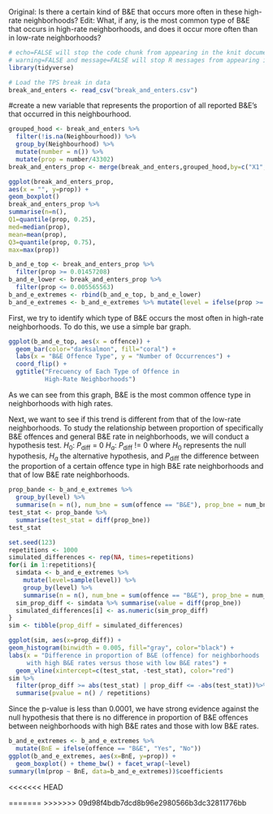 
Original: Is there a certain kind of B&E that occurs more often in these high-rate neighborhoods?
Edit: What, if any, is the most common type of B&E that occurs in high-rate neighborhoods, and does it occur more often than in low-rate neighborhoods?

```r
# echo=FALSE will stop the code chunk from appearing in the knit document
# warning=FALSE and message=FALSE will stop R messages from appearing in the knit document
library(tidyverse)
```


```r
# Load the TPS break in data
break_and_enters <- read_csv("break_and_enters.csv")
```

#create a new variable that represents the proportion of all reported B&E's that occurred in this neighbourhood.
```r
grouped_hood <- break_and_enters %>% 
  filter(!is.na(Neighbourhood)) %>%
  group_by(Neighbourhood) %>%
  mutate(number = n()) %>%
  mutate(prop = number/43302)
break_and_enters_prop <- merge(break_and_enters,grouped_hood,by=c("X1", "Index", "event_unique_id", "occurrencedate", "reporteddate", "premisetype", "offence", "reportedyear", "reportedmonth", "reportedday", "reporteddayofyear", "reporteddayofweek", "reportedhour", "occurrenceyear", "occurrencemonth", "occurrenceday", "occurrencedayofyear", "occurrencedayofweek", "occurrencehour", "MCI", "Division", "Hood_ID", "Long", "Lat"))
```
 
```r
ggplot(break_and_enters_prop,
aes(x = "", y=prop)) +
geom_boxplot()
break_and_enters_prop %>%
summarise(n=n(),
Q1=quantile(prop, 0.25),
med=median(prop),
mean=mean(prop),
Q3=quantile(prop, 0.75),
max=max(prop))
```

```r
b_and_e_top <- break_and_enters_prop %>%
  filter(prop >= 0.01457208)
b_and_e_lower <- break_and_enters_prop %>%
  filter(prop <= 0.005565563)
b_and_e_extremes <- rbind(b_and_e_top, b_and_e_lower)
b_and_e_extremes <- b_and_e_extremes %>% mutate(level = ifelse(prop >= 0.01457208, "high", "low"))

```

First, we try to identify which type of B&E occurs the most often in high-rate neighborhoods. To do this, we use a simple bar graph.
```r
ggplot(b_and_e_top, aes(x = offence)) +
  geom_bar(color="darksalmon", fill="coral") + 
  labs(x = "B&E Offence Type", y = "Number of Occurrences") +
  coord_flip() +
  ggtitle("Frecuency of Each Type of Offence in 
          High-Rate Neighborhoods")
```

As we can see from this graph, B&E is the most common offence type in neighborhoods with high rates.

Next, we want to see if this trend is different from that of the low-rate neighborhoods. To study the relationship between proportion of specifically B&E offences and general B&E rate in neighborhoods, we will conduct a hypothesis test.
$H_0$: $P_\text{diff}$ = 0
$H_a$: $P_\text{diff}$ != 0
where $H_0$ represents the null hypothesis, $H_a$ the alternative hypothesis, and $P_\text{diff}$ the difference between the proportion of a certain offence type in high B&E rate neighborhoods and that of low B&E rate neighborhoods.

```r
prop_bande <- b_and_e_extremes %>% 
  group_by(level) %>%
  summarise(n = n(), num_bne = sum(offence == "B&E"), prop_bne = num_bne/n)
test_stat <- prop_bande %>%
  summarise(test_stat = diff(prop_bne))
test_stat
```

```r
set.seed(123)
repetitions <- 1000
simulated_differences <- rep(NA, times=repetitions)
for(i in 1:repetitions){
  simdata <- b_and_e_extremes %>%
    mutate(level=sample(level)) %>%
    group_by(level) %>%
    summarise(n = n(), num_bne = sum(offence == "B&E"), prop_bne = num_bne/n)
  sim_prop_diff <- simdata %>% summarise(value = diff(prop_bne))
  simulated_differences[i] <- as.numeric(sim_prop_diff)
}
sim <- tibble(prop_diff = simulated_differences)
```

```r
ggplot(sim, aes(x=prop_diff)) +
geom_histogram(binwidth = 0.005, fill="gray", color="black") +
labs(x = "Difference in proportion of B&E (offence) for neighborhoods 
     with high B&E rates versus those with low B&E rates") + 
  geom_vline(xintercept=c(test_stat, -test_stat), color="red")
sim %>% 
  filter(prop_diff >= abs(test_stat) | prop_diff <= -abs(test_stat))%>%
  summarise(pvalue = n() / repetitions)
```
Since the p-value is less than 0.0001, we have strong evidence against the null hypothesis that there is no difference in proportion of B&E offences between neighborhoods with high B&E rates and those with low B&E rates.

```r
b_and_e_extremes <- b_and_e_extremes %>% 
  mutate(BnE = ifelse(offence == "B&E", "Yes", "No")) 
ggplot(b_and_e_extremes, aes(x=BnE, y=prop)) +
  geom_boxplot() + theme_bw() + facet_wrap(~level)
summary(lm(prop ~ BnE, data=b_and_e_extremes))$coefficients
```
<<<<<<< HEAD

=======
>>>>>>> 09d98f4bdb7dcd8b96e2980566b3dc32811776bb

